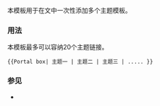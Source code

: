 {{Documentation subpage}}
<!-- PLEASE ADD CATEGORIES AND INTERWIKIS AT THE BOTTOM OF THIS PAGE -->

本模板用于在文中一次性添加多个主题模板。
=== 用法 ===
{{Portal box|Louisiana|Missouri|Arkansas|Texas|Minnesota|Kansas|Nebraska|Colorado|North Dakota|Montana|Wyoming|Saskatchewan|Alberta|Oklahoma|New Mexico|History}}
本模板最多可以容纳20个主题链接。 

<pre style="overflow:auto">
{{Portal box| 主题一 | 主题二 | 主题三 | ..... }}
</pre>
<!-- these setting are still unused after nearly a month
The default setting of the other parameters will suit most purposes and give a consistent  look and feel throughout Wikipedia.

The three optional parameters are: (1) left, (2) boxsize, and (3) margin. The parameters "left" floats the portal box to the left of the article. The parameter box size, allows the editor to set the size of the box. The parameter margin allows the editor to control the margin around the portal box.

For example, to left align the box with a 200px boxwidth with no margin:
<pre style="overflow:auto">
{{Portal box |Ecology | Earth sciences | left=yes | boxwidth=200px | margin=0px }}
</pre>

Which will display like this:
{{Portal box |Ecology | Earth sciences | left=yes | boxwidth=200px | margin=0px }}
{{clearleft}}
-->

===参见===

* {{Tl|Portal}}

<includeonly>
<!-- CATEGORIES AND INTERWIKIS BELOW THIS LINE PLEASE -->
[[Category:維基主題導航模板| ]]
</includeonly>